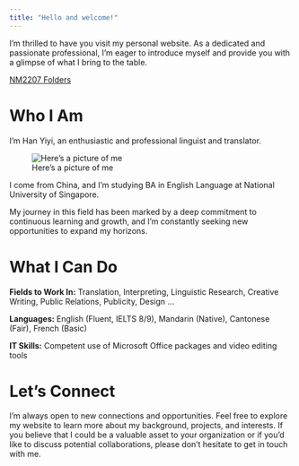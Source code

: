 ```yaml
---
title: "Hello and welcome!" 
---
```

I'm thrilled to have you visit my personal website. As a dedicated and passionate professional, I'm eager to introduce myself and provide you with a glimpse of what I bring to the table.

[NM2207 Folders](https://github.com/hanyiyi111/NM2207)

# **Who I Am**

I'm Han Yiyi, an enthusiastic and professional linguist and translator.

::: {.column-margin}
![Here's a picture of me](My_photo.jpg)
:::

I come from China, and I'm studying BA in English Language at National University of Singapore. 

My journey in this field has been marked by a deep commitment to continuous learning and growth, and I'm constantly seeking new opportunities to expand my horizons.

# **What I Can Do**
**Fields to Work In:** Translation, Interpreting, Linguistic Research, Creative Writing, Public Relations, Publicity, Design ...

**Languages:** English (Fluent, IELTS 8/9), Mandarin (Native), Cantonese (Fair), French (Basic)

**IT Skills:** Competent use of Microsoft Office packages and video editing tools

# **Let's Connect**
I'm always open to new connections and opportunities. Feel free to explore my website to learn more about my background, projects, and interests. If you believe that I could be a valuable asset to your organization or if you'd like to discuss potential collaborations, please don't hesitate to get in touch with me.